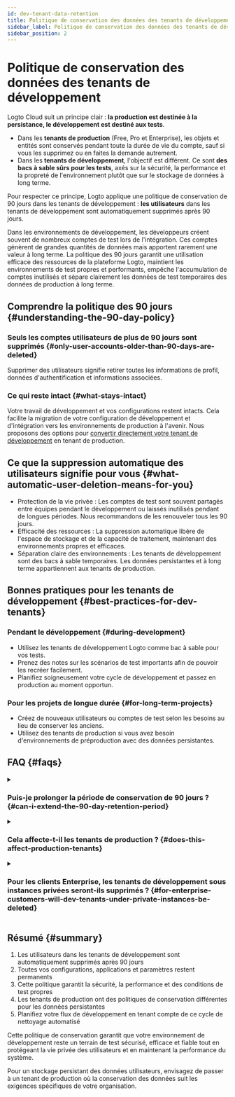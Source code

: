 ```yaml
---
id: dev-tenant-data-retention
title: Politique de conservation des données des tenants de développement
sidebar_label: Politique de conservation des données des tenants de développement
sidebar_position: 2
---
```


# Politique de conservation des données des tenants de développement

Logto Cloud suit un principe clair : **la production est destinée à la persistance, le développement est destiné aux tests**.

- Dans les **tenants de production** (Free, Pro et Enterprise), les objets et entités sont conservés pendant toute la durée de vie du compte, sauf si vous les supprimez ou en faites la demande autrement.
- Dans les **tenants de développement**, l'objectif est différent. Ce sont **des bacs à sable sûrs pour les tests**, axés sur la sécurité, la performance et la propreté de l'environnement plutôt que sur le stockage de données à long terme.

Pour respecter ce principe, Logto applique une politique de conservation de 90 jours dans les tenants de développement : **les utilisateurs** dans les tenants de développement sont automatiquement supprimés après 90 jours.

Dans les environnements de développement, les développeurs créent souvent de nombreux comptes de test lors de l'intégration. Ces comptes génèrent de grandes quantités de données mais apportent rarement une valeur à long terme. La politique des 90 jours garantit une utilisation efficace des ressources de la plateforme Logto, maintient les environnements de test propres et performants, empêche l'accumulation de comptes inutilisés et sépare clairement les données de test temporaires des données de production à long terme.

## Comprendre la politique des 90 jours \{#understanding-the-90-day-policy}

### Seuls les comptes utilisateurs de plus de 90 jours sont supprimés \{#only-user-accounts-older-than-90-days-are-deleted}

Supprimer des utilisateurs signifie retirer toutes les informations de profil, données d'authentification et informations associées.

### Ce qui reste intact \{#what-stays-intact}

Votre travail de développement et vos configurations restent intacts. Cela facilite la migration de votre configuration de développement et d'intégration vers les environnements de production à l'avenir. Nous proposons des options pour [convertir directement votre tenant de développement](./tenant-settings#tenant-types-dev-vs-prod) en tenant de production.

## Ce que la suppression automatique des utilisateurs signifie pour vous \{#what-automatic-user-deletion-means-for-you}

- Protection de la vie privée : Les comptes de test sont souvent partagés entre équipes pendant le développement ou laissés inutilisés pendant de longues périodes. Nous recommandons de les renouveler tous les 90 jours.
- Efficacité des ressources : La suppression automatique libère de l'espace de stockage et de la capacité de traitement, maintenant des environnements propres et efficaces.
- Séparation claire des environnements : Les tenants de développement sont des bacs à sable temporaires. Les données persistantes et à long terme appartiennent aux tenants de production.

## Bonnes pratiques pour les tenants de développement \{#best-practices-for-dev-tenants}

### Pendant le développement \{#during-development}

- Utilisez les tenants de développement Logto comme bac à sable pour vos tests.
- Prenez des notes sur les scénarios de test importants afin de pouvoir les recréer facilement.
- Planifiez soigneusement votre cycle de développement et passez en production au moment opportun.

### Pour les projets de longue durée \{#for-long-term-projects}

- Créez de nouveaux utilisateurs ou comptes de test selon les besoins au lieu de conserver les anciens.
- Utilisez des tenants de production si vous avez besoin d'environnements de préproduction avec des données persistantes.

## FAQ \{#faqs}

<details>
<summary>

### Puis-je prolonger la période de conservation de 90 jours ? \{#can-i-extend-the-90-day-retention-period}

</summary>

Non. La politique des 90 jours est fixe pour tous les tenants de développement afin de garantir cohérence et sécurité. Si vous avez des besoins particuliers, veuillez nous contacter pour obtenir des conseils.

</details>

<details>
<summary>

### Cela affecte-t-il les tenants de production ? \{#does-this-affect-production-tenants}

</summary>

Non. Toutes les données des tenants de production, y compris les utilisateurs et les configurations pour les offres Free, Pro et Enterprise, ne sont pas concernées.

</details>

<details>
<summary>

### Pour les clients Enterprise, les tenants de développement sous instances privées seront-ils supprimés ? \{#for-enterprise-customers-will-dev-tenants-under-private-instances-be-deleted}

</summary>

Non. Les tenants de développement dans les instances privées sont exclus de la politique de suppression des 90 jours.

</details>

## Résumé \{#summary}

1. Les utilisateurs dans les tenants de développement sont automatiquement supprimés après 90 jours
2. Toutes vos configurations, applications et paramètres restent permanents
3. Cette politique garantit la sécurité, la performance et des conditions de test propres
4. Les tenants de production ont des politiques de conservation différentes pour les données persistantes
5. Planifiez votre flux de développement en tenant compte de ce cycle de nettoyage automatisé

Cette politique de conservation garantit que votre environnement de développement reste un terrain de test sécurisé, efficace et fiable tout en protégeant la vie privée des utilisateurs et en maintenant la performance du système.

Pour un stockage persistant des données utilisateurs, envisagez de passer à un tenant de production où la conservation des données suit les exigences spécifiques de votre organisation.
